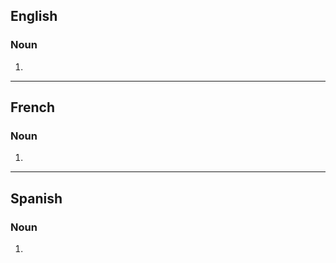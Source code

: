 {{also|mikado's}}
==English==

===Noun===
{{head|en|noun form}}

# {{plural of|en|mikado}}

----

==French==

===Noun===
{{head|fr|noun form|g=?}}

# {{plural of|fr|mikado}}

----

==Spanish==

===Noun===
{{head|es|noun form|g=m-p}}

# {{plural of|es|mikado}}
